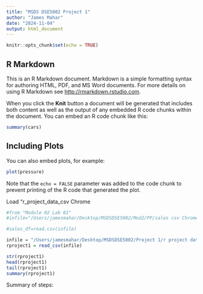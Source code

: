 ```yaml
---
title: "MSDS DSE5002 Project 1"
author: "James Mahar"
date: "2024-11-04"
output: html_document
---
```


```r
knitr::opts_chunk$set(echo = TRUE)
```

## R Markdown

This is an R Markdown document. Markdown is a simple formatting syntax for authoring HTML, PDF, and MS Word documents. For more details on using R Markdown see <http://rmarkdown.rstudio.com>.

When you click the **Knit** button a document will be generated that includes both content as well as the output of any embedded R code chunks within the document. You can embed an R code chunk like this:

```r
summary(cars)
```

## Including Plots

You can also embed plots, for example:

```r
plot(pressure)
```

Note that the `echo = FALSE` parameter was added to the code chunk to prevent printing of the R code that generated the plot.

Load "r_project_data_csv Chrome
```r
#from "Module 02 Lab 01"
#infile="/Users/jamesmahar/Desktop/MSDSDSE5002/Mod2/PP/sales csv Chrome.csv"

#sales_df=read.csv(infile)

infile = "/Users/jamesmahar/Desktop/MSDSDSE5002/Project 1/r project data csv Chrome.csv"
rproject1 = read_csv(infile)
```
```r
str(rproject1)
head(rproject1)
tail(rproject1)
summary(rproject1)
```
Summary of steps:

